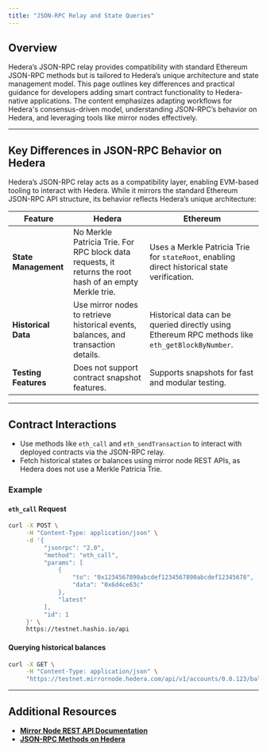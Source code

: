 ```yaml
---
title: "JSON-RPC Relay and State Queries"
---
```



## Overview

Hedera’s JSON-RPC relay provides compatibility with standard Ethereum JSON-RPC methods but is tailored to Hedera’s unique architecture and state management model. This page outlines key differences and practical guidance for developers adding smart contract functionality to Hedera-native applications. The content emphasizes adapting workflows for Hedera's consensus-driven model, understanding JSON-RPC’s behavior on Hedera, and leveraging tools like mirror nodes effectively.

***

## **Key Differences in JSON-RPC Behavior on Hedera**

Hedera’s JSON-RPC relay acts as a compatibility layer, enabling EVM-based tooling to interact with Hedera. While it mirrors the standard Ethereum JSON-RPC API structure, its behavior reflects Hedera’s unique architecture:

<table><thead><tr><th>Feature</th><th>Hedera</th><th>Ethereum</th></tr></thead><tbody><tr><td><strong>State Management</strong></td><td>No Merkle Patricia Trie. For RPC block data requests, it returns the root hash of an empty Merkle trie.</td><td>Uses a Merkle Patricia Trie for <code>stateRoot</code>, enabling direct historical state verification.</td></tr><tr><td><strong>Historical Data</strong></td><td>Use mirror nodes to retrieve historical events, balances, and transaction details.</td><td>Historical data can be queried directly using Ethereum RPC methods like <code>eth_getBlockByNumber</code>.</td></tr><tr><td><strong>Testing Features</strong></td><td>Does not support contract snapshot features.</td><td>Supports snapshots for fast and modular testing.</td></tr></tbody></table>

***

## Contract Interactions

* Use methods like `eth_call` and `eth_sendTransaction` to interact with deployed contracts via the JSON-RPC relay.
* Fetch historical states or balances using mirror node REST APIs, as Hedera does not use a Merkle Patricia Trie.

### **Example**

#### `eth_call` Request

```bash
curl -X POST \
     -H "Content-Type: application/json" \
     -d '{
          "jsonrpc": "2.0",
          "method": "eth_call",
          "params": [
              {
                  "to": "0x1234567890abcdef1234567890abcdef12345678", 
                  "data": "0x6d4ce63c"
              },
              "latest"
          ],
          "id": 1
     }' \
     https://testnet.hashio.io/api
```

#### Querying historical balances

```bash wrap
curl -X GET \
     -H "Content-Type: application/json" \
     "https://testnet.mirrornode.hedera.com/api/v1/accounts/0.0.123/balances?timestamp=1672549200"
```


***

## Additional Resources

* [**Mirror Node REST API Documentation**](/hedera/sdks-and-apis/rest-api)
* [**JSON-RPC Methods on Hedera**](https://github.com/hashgraph/hedera-json-rpc-relay/blob/main/docs/rpc-api.md)

